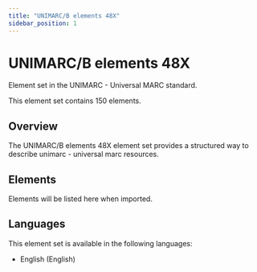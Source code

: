 ```yaml
---
title: "UNIMARC/B elements 48X"
sidebar_position: 1
---
```


# UNIMARC/B elements 48X

Element set in the UNIMARC - Universal MARC standard.

This element set contains 150 elements.

## Overview

The UNIMARC/B elements 48X element set provides a structured way to describe unimarc - universal marc resources.

## Elements

Elements will be listed here when imported.

## Languages

This element set is available in the following languages:
- English (English)
